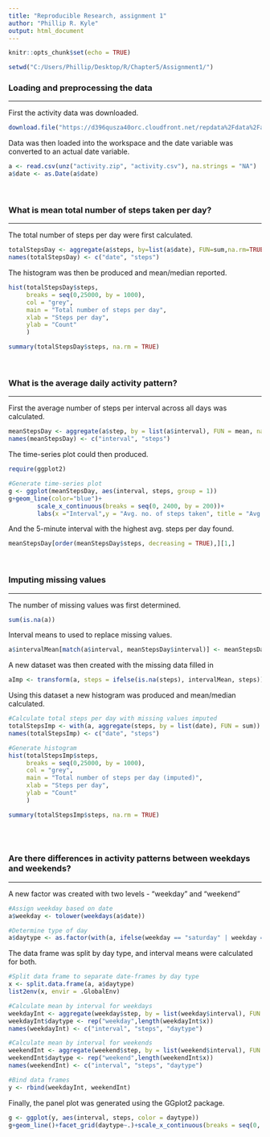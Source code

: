 ```yaml
---
title: "Reproducible Research, assignment 1"
author: "Phillip R. Kyle"
output: html_document
---
```


```r
knitr::opts_chunk$set(echo = TRUE)
```


```r
setwd("C:/Users/Phillip/Desktop/R/Chapter5/Assignment1/")
``` 
  
### Loading and preprocessing the data
***

First the activity data was downloaded.  

```r
download.file("https://d396qusza40orc.cloudfront.net/repdata%2Fdata%2Factivity.zip", "activity.zip")

```

Data was then loaded into the workspace and the date variable was converted to an actual date variable.

```r

a <- read.csv(unz("activity.zip", "activity.csv"), na.strings = "NA")
a$date <- as.Date(a$date)
```
</br>
  
### What is mean total number of steps taken per day?
***
The total number of steps per day were first calculated.  

```r
totalStepsDay <- aggregate(a$steps, by=list(a$date), FUN=sum,na.rm=TRUE)
names(totalStepsDay) <- c("date", "steps")
```
  
The histogram was then be produced and mean/median reported.

```r
hist(totalStepsDay$steps, 
     breaks = seq(0,25000, by = 1000), 
     col = "grey", 
     main = "Total number of steps per day", 
     xlab = "Steps per day",
     ylab = "Count"
     )

summary(totalStepsDay$steps, na.rm = TRUE)
```
</br>

### What is the average daily activity pattern?
***
First the average number of steps per interval across all days was calculated. 

```r
meanStepsDay <- aggregate(a$step, by = list(a$interval), FUN = mean, na.rm = TRUE)
names(meanStepsDay) <- c("interval", "steps")
```

The time-series plot could then produced.

```r
require(ggplot2)
```

```r
#Generate time-series plot
g <- ggplot(meanStepsDay, aes(interval, steps, group = 1))
g+geom_line(color="blue")+
        scale_x_continuous(breaks = seq(0, 2400, by = 200))+ 
        labs(x ="Interval",y = "Avg. no. of steps taken", title = "Avg. number of steps taken by 5-minute intervals")
```

And the 5-minute interval with the highest avg. steps per day found. 
```r
meanStepsDay[order(meanStepsDay$steps, decreasing = TRUE),][1,]
```
</br>

### Imputing missing values
***
The number of missing values was first determined.

```r
sum(is.na(a))
```

Interval means to used to replace missing values.

```r
a$intervalMean[match(a$interval, meanStepsDay$interval)] <- meanStepsDay$steps
```

A new dataset was then created with the missing data filled in 
```r
aImp <- transform(a, steps = ifelse(is.na(steps), intervalMean, steps))
```

Using this dataset a new histogram was produced and mean/median calculated. 

```r
#Calculate total steps per day with missing values imputed
totalStepsImp <- with(a, aggregate(steps, by = list(date), FUN = sum))
names(totalStepsImp) <- c("date", "steps")

#Generate histogram 
hist(totalStepsImp$steps,
     breaks = seq(0,25000, by = 1000), 
     col = "grey", 
     main = "Total number of steps per day (imputed)", 
     xlab = "Steps per day",
     ylab = "Count"
     )

summary(totalStepsImp$steps, na.rm = TRUE)
     
```
</br>

### Are there differences in activity patterns between weekdays and weekends?
***

A new factor was created with two levels - "weekday" and "weekend" 

```r
#Assign weekday based on date
a$weekday <- tolower(weekdays(a$date))

#Determine type of day
a$daytype <- as.factor(with(a, ifelse(weekday == "saturday" | weekday =="sunday","weekend", "weekday")))
```

The data frame was split by day type, and interval means were calculated for both.

```r
#Split data frame to separate date-frames by day type
x <- split.data.frame(a, a$daytype)
list2env(x, envir = .GlobalEnv)

#Calculate mean by interval for weekdays
weekdayInt <- aggregate(weekday$step, by = list(weekday$interval), FUN = mean, na.rm = TRUE)
weekdayInt$daytype <- rep("weekday",length(weekdayInt$x))
names(weekdayInt) <- c("interval", "steps", "daytype")

#Calculate mean by interval for weekends
weekendInt <- aggregate(weekend$step, by = list(weekend$interval), FUN = mean, na.rm = TRUE)
weekendInt$daytype <- rep("weekend",length(weekendInt$x))
names(weekendInt) <- c("interval", "steps", "daytype")

#Bind data frames
y <- rbind(weekdayInt, weekendInt)

```


Finally, the panel plot was generated using the GGplot2 package. 

```r
g <- ggplot(y, aes(interval, steps, color = daytype))
g+geom_line()+facet_grid(daytype~.)+scale_x_continuous(breaks = seq(0, 2400, by = 200))+labs(x = "5-minute interval", y = "Steps")+theme_bw()
````

